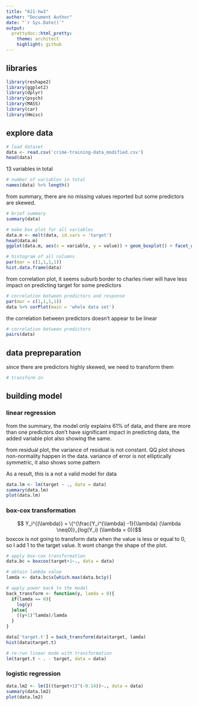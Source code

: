```yaml
---
title: "621-hw3"
author: "Document Author"
date: "`r Sys.Date()`"
output:
  prettydoc::html_pretty:
    theme: architect
    highlight: github
---
```

## libraries
```r
library(reshape2)
library(ggplot2)
library(dplyr)
library(psych)
library(MASS)
library(car)
library(Hmisc)
```

## explore data
```r
# load dataset
data <- read.csv('crime-training-data_modified.csv')
head(data)
```
13 variables in total
```r
# number of variables in total
names(data) %>% length()
```
from summary, there are no missing values reported but some predictors are skewed.
```r
# brief summary
summary(data)
```


```r
# make box plot for all variables
data.m <- melt(data, id.vars = 'target')
head(data.m)
ggplot(data.m, aes(x = variable, y = value)) + geom_boxplot() + facet_wrap(~ variable, scales = 'free')
```
```r
# histogram of all columns
par(mar = c(1,1,1,1))
hist.data.frame(data)
```

from correlation plot, it seems suburb border to charles river will have less impact on predicting target for some predictors
```r
# correlation between predictors and response
par(mar = c(1,1,1,1))
data %>% corPlot(main = 'whole data set')
```

the correlation between predictors doesn't appear to be linear
```r
# correlation between predictors
pairs(data)
```

## data prepreparation
since there are predictors highly skewed, we need to transform them
```r
# transform zn

```

## building model

### linear regression

from the summary, the model only explains 61% of data, and there are more than one predictors don't have significant impact in predicting data, the added variable plot also showing the same.

from residual plot, the variance of residual is not constant. QQ plot shows non-normality happen in the data. variance of error is not elliptically symmetric, it also shows some pattern

As a result, this is a not a valid model for data
```r
data.lm <- lm(target ~ ., data = data)
summary(data.lm)
plot(data.lm)
```
### box-cox transformation

$$ Y_i^{(\lambda)} = \{^{\frac{Y_i^{\lambda} -1}{\lambda} (\lambda \neq0)}_{log(Y_i) (\lambda = 0)}$$
boxcox is not going to transform data when the value is less or equal to 0, so I add 1 to the target value. It wont change the shape of the plot.
```r
# apply box-cox transformation
data.bc = boxcox(target+1~., data = data)

# obtain lambda value
lamda <- data.bc$x[which.max(data.bc$y)]

# apply power back to the model
back_transform <- function(y, lamda = 0){
  if(lamda == 0){
    log(y)
  }else{
    ((y+1)^lamda)/lamda
  }
}

data['target.t'] = back_transform(data$target, lamda)
hist(data$target.t)
```
```r
# re-run linear mode with transformation
lm(target.t ~ . - target, data = data)
```

### logistic regression


```r
data.lm2 <- lm(I((target+1)^(-0.14))~., data = data)
summary(data.lm2)
plot(data.lm2)
```

